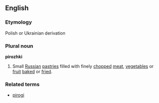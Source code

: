 {{wikipedia}}
==English==
===Etymology===
Polish or Ukrainian derivation
===Plural noun===
'''pirozhki'''
#Small [[Russian]] [[pastry|pastries]] filled with finely [[chop]]ped [[meat]], [[vegetable]]s or [[fruit]] [[bake]]d or [[fried]].
===Related terms===
*[[pirogi]]